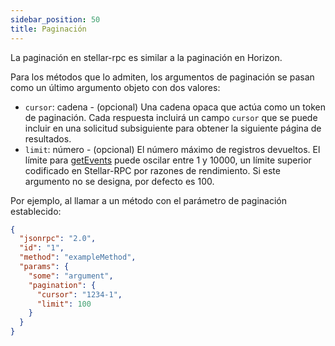 ```yaml
---
sidebar_position: 50
title: Paginación
---
```


La paginación en stellar-rpc es similar a la paginación en Horizon.

Para los métodos que lo admiten, los argumentos de paginación se pasan como un último argumento objeto con dos valores:

- `cursor`: cadena - (opcional) Una cadena opaca que actúa como un token de paginación. Cada respuesta incluirá un campo `cursor` que se puede incluir en una solicitud subsiguiente para obtener la siguiente página de resultados.
- `limit`: número - (opcional) El número máximo de registros devueltos. El límite para [getEvents](../methods/getEvents.mdx) puede oscilar entre 1 y 10000, un límite superior codificado en Stellar-RPC por razones de rendimiento. Si este argumento no se designa, por defecto es 100.

Por ejemplo, al llamar a un método con el parámetro de paginación establecido:

```json
{
  "jsonrpc": "2.0",
  "id": "1",
  "method": "exampleMethod",
  "params": {
    "some": "argument",
    "pagination": {
      "cursor": "1234-1",
      "limit": 100
    }
  }
}
```
